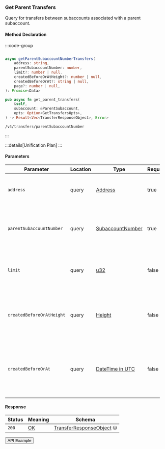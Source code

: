 
### Get Parent Transfers

Query for transfers between subaccounts associated with a parent subaccount.

#### Method Declaration

:::code-group

```python [Python]

```

```typescript [TypeScript]
async getParentSubaccountNumberTransfers(
    address: string,
    parentSubaccountNumber: number,
    limit?: number | null,
    createdBeforeOrAtHeight?: number | null,
    createdBeforeOrAt?: string | null,
    page?: number | null,
): Promise<Data>
```

```rust [Rust]
pub async fn get_parent_transfers(
    &self,
    subaccount: &ParentSubaccount,
    opts: Option<GetTransfersOpts>,
) -> Result<Vec<TransferResponseObject>, Error>
```

```url [API]
/v4/transfers/parentSubaccountNumber
```

:::

:::details[Unification Plan]
:::

#### Parameters

| Parameter                     | Location  | Type               | Required | Description                                                                                   |
| ----------------------------- | --------- | ------------------ | -------- | --------------------------------------------------------------------------------------------- |
| `address`                     | query     | [Address]          | true     | The wallet address that owns the parent subaccount.                                           |
| `parentSubaccountNumber`      | query     | [SubaccountNumber] | true     | The identifier for the specific subaccount within the wallet address.                         |
| `limit`                       | query     | [u32]              | false    | Maximum number of asset positions to return in the response.                                  |
| `createdBeforeOrAtHeight`     | query     | [Height]           | false    | Restricts results to positions created at or before a specific blockchain height.             |
| `createdBeforeOrAt`           | query     | [DateTime in UTC]  | false    | Restricts results to positions created at or before a specific timestamp (ISO 8601 format).   |

#### Response

| Status | Meaning     | Schema                         |
| ------ | ----------- | ------------------------------ |
| `200`  | [OK]        | [TransferResponseObject] ⛁    |

<Button href="https://indexer.v4testnet.dydx.exchange/v4/transfers/parentSubaccountNumber?address=dydx14zzueazeh0hj67cghhf9jypslcf9sh2n5k6art&parentSubaccountNumber=0">API Example</Button>

[Address]: /types/address
[SubaccountNumber]: /types/subaccount_number
[u32]: /types/u32
[Height]: /types/height
[DateTime in UTC]: /types/date_time
[OK]: /types/OK
[TransferResponseObject]: /types/transfer_response_object
